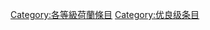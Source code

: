 {{catmore1|[[Wikipedia:荷蘭專題|Wikipedia:荷蘭專題]]}}
{{Articles by Quality|topic=荷兰|project=荷兰|format=toc}}
{{emptycat}}

[[Category:各等級荷蘭條目|Category:各等級荷蘭條目]]
[[Category:优良级条目|Category:优良级条目]]
